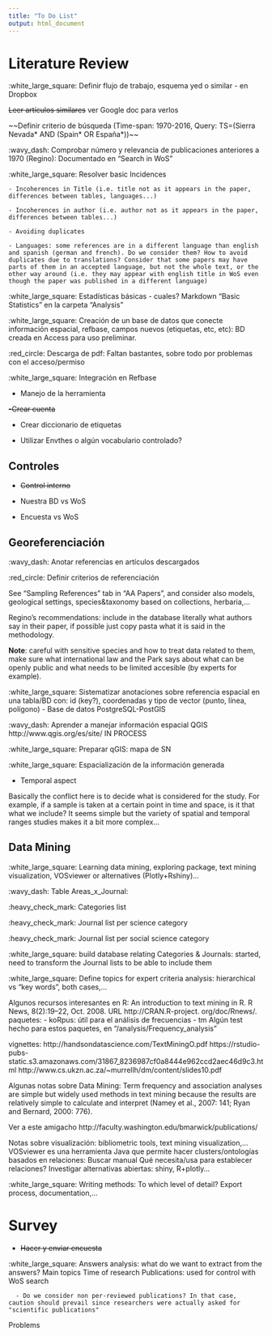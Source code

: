---
title: "To Do List"
output: html_document
---

# Literature Review

:white_large_square: Definir flujo de trabajo, esquema yed o similar - en Dropbox

~~Leer artículos similares~~ ver Google doc para verlos

~~Definir criterio de búsqueda (Time-span: 1970-2016, Query: TS=(Sierra Nevada* AND (Spain* OR España*))~~

:wavy_dash: Comprobar número y relevancia de publicaciones anteriores a 1970 (Regino): Documentado en “Search in WoS”

:white_large_square: Resolver basic Incidences

    - Incoherences in Title (i.e. title not as it appears in the paper, differences between tables, languages...) 
    
    - Incoherences in author (i.e. author not as it appears in the paper, differences between tables...)
    
    - Avoiding duplicates
    
    - Languages: some references are in a different language than english and spanish (german and french). Do we consider them? How to avoid duplicates due to translations? Consider that some papers may have parts of them in an accepted language, but not the whole text, or the other way around (i.e. they may appear with english title in WoS even though the paper was published in a different language)

:white_large_square: Estadísticas básicas - cuales? Markdown "Basic Statistics" en la carpeta "Analysis"

:white_large_square: Creación de un base de datos que conecte información espacial, refbase, campos nuevos (etiquetas, etc, etc): BD creada en Access para uso preliminar. 

:red_circle: Descarga de pdf: Faltan bastantes, sobre todo por problemas con el acceso/permiso

:white_large_square: Integración en Refbase 

  - Manejo de la herramienta

  ~~-Crear cuenta~~

  - Crear diccionario de etiquetas

  - Utilizar Envthes o algún vocabulario controlado?

## Controles

- ~~Control interno~~

- Nuestra BD vs WoS

- Encuesta vs WoS

## Georeferenciación

:wavy_dash: Anotar referencias en artículos descargados

:red_circle: Definir criterios de referenciación

See "Sampling References" tab in "AA Papers", and consider also models, geological settings, species&taxonomy based on collections, herbaria,...

Regino's recommendations: include in the database literally what authors say in their paper, if possible just copy pasta what it is said in the methodology. 

  **Note**: careful with sensitive species and how to treat data related to them, make sure what international law and the Park says about what can be openly public and what needs to be limited accesible (by experts for example).
  
:white_large_square: Sistematizar anotaciones sobre referencia espacial en una tabla/BD con: id (key?), coordenadas y tipo de vector (punto, línea, polígono) - Base de datos PostgreSQL-PostGIS

:wavy_dash: Aprender a manejar información espacial QGIS http://www.qgis.org/es/site/ IN PROCESS

:white_large_square: Preparar qGIS: mapa de SN

:white_large_square: Espacialización de la información generada

- Temporal aspect

Basically the conflict here is to decide what is considered for the study. For example, if a sample is taken at a certain point in time and space, is it that what we include? It seems simple but the variety of spatial and temporal ranges studies makes it a bit more complex...

## Data Mining

:white_large_square: Learning data mining, exploring package, text mining visualization, VOSviewer or alternatives (Plotly+Rshiny)...

:wavy_dash: Table Areas_x_Journal: 

  :heavy_check_mark: Categories list
  
  :heavy_check_mark: Journal list per science category
  
  :heavy_check_mark: Journal list per social science category
  
  :white_large_square: build database relating Categories & Journals: started, need to transform the Journal lists to be able to include them


:white_large_square: Define topics for expert criteria analysis: hierarchical vs "key words", both cases,...

Algunos recursos interesantes en R:
An introduction to text mining in R. R News, 8(2):19–22, Oct. 2008. URL http://CRAN.R-project. org/doc/Rnews/.
paquetes: 
- koRpus: útil para el análisis de frecuencias
- tm 
Algún test hecho para estos paquetes, en "/analysis/Frequency_analysis"

vignettes:
http://handsondatascience.com/TextMiningO.pdf 
https://rstudio-pubs-static.s3.amazonaws.com/31867_8236987cf0a8444e962ccd2aec46d9c3.html 
http://www.cs.ukzn.ac.za/~murrellh/dm/content/slides10.pdf 

Algunas notas sobre Data Mining: 
Term frequency and association analyses are simple but widely used methods in text mining because the results are relatively simple to calculate and interpret (Namey et al., 2007: 141; Ryan and Bernard, 2000: 776).

Ver a este amigacho http://faculty.washington.edu/bmarwick/publications/ 

Notas sobre visualización: bibliometric tools, text mining visualization,...
VOSviewer es una herramienta Java que permite hacer clusters/ontologías basados en relaciones:
Buscar manual
Qué necesita/usa para establecer relaciones?
Investigar alternativas abiertas: shiny, R+plotly...

:white_large_square: Writing methods: To which level of detail? Export process, documentation,...


# Survey

- ~~Hacer y enviar encuesta~~

:white_large_square: Answers analysis: what do we want to extract from the answers?
  Main topics
  Time of research
  Publications: used for control with WoS search 
  
      - Do we consider non per-reviewed publications? In that case, caution should prevail since researchers were actually asked for "scientific publications"
  Problems